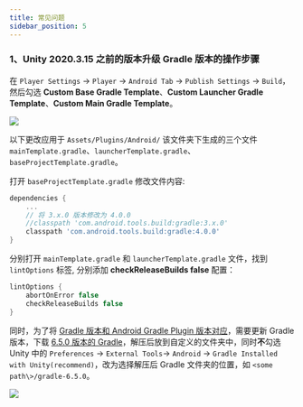 ```yaml
---
title: 常见问题
sidebar_position: 5
---
```


### 1、Unity 2020.3.15 之前的版本升级 Gradle 版本的操作步骤

在 `Player Settings` -> `Player` -> `Android Tab` -> `Publish Settings` -> `Build`，然后勾选 **Custom Base Gradle Template**、**Custom Launcher Gradle Template**、**Custom Main Gradle Template**。

![](https://capacity-files.lcfile.com/5nSUEX6IWVRkwu4Nep1pXo6vUnl9VppH/%E5%8D%87%E7%BA%A7gradle_1.png)

以下更改应用于 `Assets/Plugins/Android/` 该文件夹下生成的三个文件 `mainTemplate.gradle`、`launcherTemplate.gradle`、`baseProjectTemplate.gradle`。

打开 `baseProjectTemplate.gradle` 修改文件内容:

```groovy
dependencies {
    ...
    // 将 3.x.0 版本修改为 4.0.0
    //classpath 'com.android.tools.build:gradle:3.x.0'
    classpath 'com.android.tools.build:gradle:4.0.0'
}
```

分别打开 `mainTemplate.gradle` 和 `launcherTemplate.gradle` 文件，找到 `lintOptions` 标签, 分别添加 **checkReleaseBuilds false** 配置：

```groovy
lintOptions {  
    abortOnError false
    checkReleaseBuilds false
}
```


同时，为了将 [Gradle 版本和 Android Gradle Plugin 版本对应](https://developer.android.com/studio/releases/gradle-plugin#expandable-1)，需要更新 Gradle 版本，下载 [6.5.0 版本的 Gradle](https://services.gradle.org/distributions/gradle-6.5-all.zip)，解压后放到自定义的文件夹中，同时**不**勾选 Unity 中的 `Preferences` -> `External Tools`-> `Android` -> `Gradle Installed with Unity(recommend)`，改为选择解压后 Gradle 文件夹的位置，如 `<some path\>/gradle-6.5.0`。

![](https://capacity-files.lcfile.com/hrkFCRy9VuLapvsanFm6nhpkHEEz0qVE/%E5%8D%87%E7%BA%A7gradle_2.png)